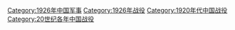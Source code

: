 [[Category:1926年中国军事|Category:1926年中国军事]]
[[Category:1926年战役|Category:1926年战役]]
[[Category:1920年代中国战役‎|Category:1920年代中国战役‎]]
[[Category:20世纪各年中国战役‎|Category:20世纪各年中国战役‎]]